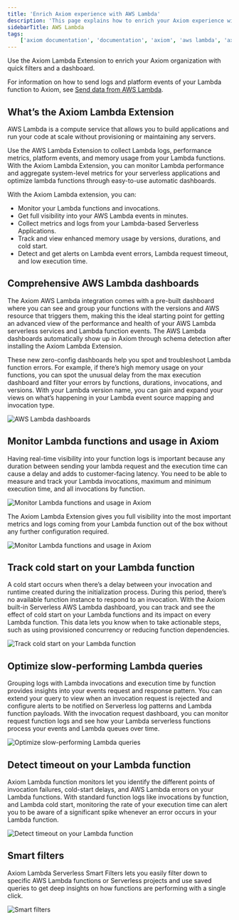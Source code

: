 ```yaml
---
title: 'Enrich Axiom experience with AWS Lambda'
description: 'This page explains how to enrich your Axiom experience with AWS Lambda.'
sidebarTitle: AWS Lambda
tags:
    ['axiom documentation', 'documentation', 'axiom', 'aws lambda', 'axiom lambda extension', 'cloudwatch subscription filters', 'terraform', 'lambda function layer', 'environment variables']
---
```


Use the Axiom Lambda Extension to enrich your Axiom organization with quick filters and a dashboard.

For information on how to send logs and platform events of your Lambda function to Axiom, see [Send data from AWS Lambda](/send-data/aws-lambda).

## What’s the Axiom Lambda Extension

AWS Lambda is a compute service that allows you to build applications and run your code at scale without provisioning or maintaining any servers.

Use the AWS Lambda Extension to collect Lambda logs, performance metrics, platform events, and memory usage from your Lambda functions. With the Axiom Lambda Extension, you can monitor Lambda performance and aggregate system-level metrics for your serverless applications and optimize lambda functions through easy-to-use automatic dashboards.

With the Axiom Lambda extension, you can:

- Monitor your Lambda functions and invocations.
- Get full visibility into your AWS Lambda events in minutes.
- Collect metrics and logs from your Lambda-based Serverless Applications.
- Track and view enhanced memory usage by versions, durations, and cold start.
- Detect and get alerts on Lambda event errors, Lambda request timeout, and low execution time.

## Comprehensive AWS Lambda dashboards

The Axiom AWS Lambda integration comes with a pre-built dashboard where you can see and group your functions with the versions and AWS resource that triggers them, making this the ideal starting point for getting an advanced view of the performance and health of your AWS Lambda serverless services and Lambda function events. The AWS Lambda dashboards automatically show up in Axiom through schema detection after installing the Axiom Lambda Extension.

These new zero-config dashboards help you spot and troubleshoot Lambda function errors. For example, if there’s high memory usage on your functions, you can spot the unusual delay from the max execution dashboard and filter your errors by functions, durations, invocations, and versions. With your Lambda version name, you can gain and expand your views on what’s happening in your Lambda event source mapping and invocation type.

<Frame>
  <img src="/doc-assets/shots/aws/aws-lambda-dashboard.png" alt="AWS Lambda dashboards" />
</Frame>

## Monitor Lambda functions and usage in Axiom

Having real-time visibility into your function logs is important because any duration between sending your lambda request and the execution time can cause a delay and adds to customer-facing latency. You need to be able to measure and track your Lambda invocations, maximum and minimum execution time, and all invocations by function.

<Frame>
  <img src="/doc-assets/shots/aws/aws-lambda-monitoring-function.png" alt="Monitor Lambda functions and usage in Axiom" />
</Frame>

The Axiom Lambda Extension gives you full visibility into the most important metrics and logs coming from your Lambda function out of the box without any further configuration required.

<Frame>
  <img src="/doc-assets/shots/aws/aws-lambda-streaming.png" alt="Monitor Lambda functions and usage in Axiom" />
</Frame>

## Track cold start on your Lambda function

A cold start occurs when there’s a delay between your invocation and runtime created during the initialization process. During this period, there’s no available function instance to respond to an invocation. With the Axiom built-in Serverless AWS Lambda dashboard, you can track and see the effect of cold start on your Lambda functions and its impact on every Lambda function. This data lets you know when to take actionable steps, such as using provisioned concurrency or reducing function dependencies.

<Frame>
  <img src="/doc-assets/shots/aws/aws-lambda-cold-starts.png" alt="Track cold start on your Lambda function" />
</Frame>

## Optimize slow-performing Lambda queries

Grouping logs with Lambda invocations and execution time by function provides insights into your events request and response pattern. You can extend your query to view when an invocation request is rejected and configure alerts to be notified on Serverless log patterns and Lambda function payloads. With the invocation request dashboard, you can monitor request function logs and see how your Lambda serverless functions process your events and Lambda queues over time.

<Frame>
  <img src="/doc-assets/shots/aws/aws-lambda-optimize-queries.png" alt="Optimize slow-performing Lambda queries" />
</Frame>

## Detect timeout on your Lambda function

Axiom Lambda function monitors let you identify the different points of invocation failures, cold-start delays, and AWS Lambda errors on your Lambda functions. With standard function logs like invocations by function, and Lambda cold start, monitoring the rate of your execution time can alert you to be aware of a significant spike whenever an error occurs in your Lambda function.

<Frame>
  <img src="/doc-assets/shots/aws/aws-lambda-add-monitor.png" alt="Detect timeout on your Lambda function" />
</Frame>

## Smart filters

Axiom Lambda Serverless Smart Filters lets you easily filter down to specific AWS Lambda functions or Serverless projects and use saved queries to get deep insights on how functions are performing with a single click.

<Frame>
  <img src="/doc-assets/shots/aws/aws-lambda-smart-filters.png" alt="Smart filters" />
</Frame>
